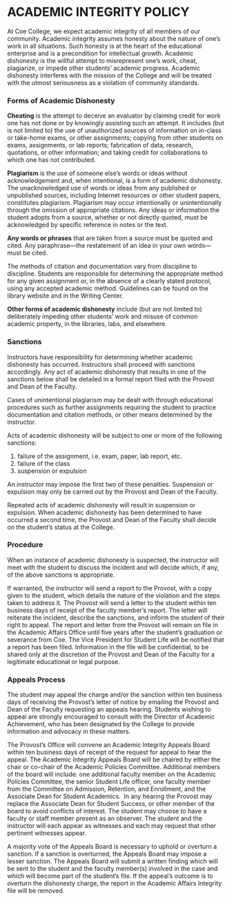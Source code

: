 # ACADEMIC INTEGRITY POLICY

At Coe College, we expect academic integrity of all members of our community. Academic integrity assumes honesty about the nature of one’s work in all situations. Such honesty is at the heart of the educational enterprise and is a precondition for intellectual growth. Academic dishonesty is the willful attempt to misrepresent one’s work, cheat, plagiarize, or impede other students’ academic progress. Academic dishonesty interferes with the mission of the College and will be treated with the utmost seriousness as a violation of community standards. 

### Forms of Academic Dishonesty 

**Cheating** is the attempt to deceive an evaluator by claiming credit for work one has not done or by knowingly assisting such an attempt. It includes (but is not limited to) the use of unauthorized sources of information on in-class or take-home exams, or other assignments; copying from other students on exams, assignments, or lab reports; fabrication of data, research, quotations, or other information; and taking credit for collaborations to which one has not contributed. 

**Plagiarism** is the use of someone else’s words or ideas without acknowledgement and, when intentional, is a form of academic dishonesty. The unacknowledged use of words or ideas from any published or unpublished sources, including Internet resources or other student papers, constitutes plagiarism. Plagiarism may occur intentionally or unintentionally through the omission of appropriate citations. Any ideas or information the student adopts from a source, whether or not directly quoted, must be acknowledged by specific reference in notes or the text. 

**Any words or phrases** that are taken from a source must be quoted and cited. Any paraphrase—the restatement of an idea in your own words—must be cited. 

The methods of citation and documentation vary from discipline to discipline. Students are responsible for determining the appropriate method for any given assignment or, in the absence of a clearly stated protocol, using any accepted academic method. Guidelines can be found on the library website and in the Writing Center. 

**Other forms of academic dishonesty** include (but are not limited to) deliberately impeding other students’ work and misuse of common academic property, in the libraries, labs, and elsewhere. 

### Sanctions 

Instructors have responsibility for determining whether academic dishonesty has occurred. Instructors shall proceed with sanctions accordingly. Any act of academic dishonesty that results in one of the sanctions below shall be detailed in a formal report filed with the Provost and Dean of the Faculty. 

Cases of unintentional plagiarism may be dealt with through educational procedures such as further assignments requiring the student to practice documentation and citation methods, or other means determined by the instructor. 

Acts of academic dishonesty will be subject to one or more of the following sanctions:

1. failure of the assignment, i.e. exam, paper, lab report, etc. 
2. failure of the class 
3. suspension or expulsion 

An instructor may impose the first two of these penalties. Suspension or expulsion may only be carried out by the Provost and Dean of the Faculty. 

Repeated acts of academic dishonesty will result in suspension or expulsion. When academic dishonesty has been determined to have occurred a second time, the Provost and Dean of the Faculty shall decide on the student’s status at the College. 

### Procedure

When an instance of academic dishonesty is suspected, the instructor will meet with the student to discuss the incident and will decide which, if any, of the above sanctions is appropriate. 

If warranted, the instructor will send a report to the Provost, with a copy given to the student, which details the nature of the violation and the steps taken to address it.   The Provost will send a letter to the student within ten business days of receipt of the faculty member’s report. The letter will reiterate the incident, describe the sanctions, and inform the student of their right to appeal. The report and letter from the Provost will remain on file in the Academic Affairs Office until five years after the student’s graduation or severance from Coe. The Vice President for Student Life will be notified that a report has been filed. Information in the file will be confidential, to be shared only at the discretion of the Provost and Dean of the Faculty for a legitimate educational or legal purpose. 

### Appeals Process

The student may appeal the charge and/or the sanction within ten business days of receiving the Provost’s letter of notice by emailing the Provost and Dean of the Faculty requesting an appeals hearing. Students wishing to appeal are strongly encouraged to consult with the Director of Academic Achievement, who has been designated by the College to provide information and advocacy in these matters. 

The Provost’s Office will convene an Academic Integrity Appeals Board within ten business days of receipt of the request for appeal to hear the appeal. The Academic Integrity Appeals Board will be chaired by either the chair or co-chair of the Academic Policies Committee. Additional members of the board will include: one additional faculty member on the Academic Policies Committee, the senior Student Life officer, one faculty member from the Committee on Admission, Retention, and Enrollment, and the Associate Dean for Student Academics.  In any hearing the Provost may replace the Associate Dean for Student Success, or other member of the board to avoid conflicts of interest. The student may choose to have a faculty or staff member present as an observer. The student and the instructor will each appear as witnesses and each may request that other pertinent witnesses appear. 

A majority vote of the Appeals Board is necessary to uphold or overturn a sanction. If a sanction is overturned, the Appeals Board may impose a lesser sanction. The Appeals Board will submit a written finding which will be sent to the student and the faculty member(s) involved in the case and which will become part of the student’s file. If the appeal’s outcome is to overturn the dishonesty charge, the report in the Academic Affairs Integrity file will be removed.
